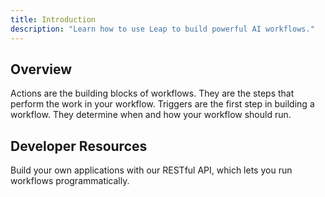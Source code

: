 ```yaml
---
title: Introduction
description: "Learn how to use Leap to build powerful AI workflows."
---
```


## Overview

<CardGroup cols={2}>
  <Card title="Actions" icon="link" href="/product/actions">
    Actions are the building blocks of workflows. They are the steps that
    perform the work in your workflow.
  </Card>
  <Card title="Triggers" icon="link" href="/product/triggers">
    Triggers are the first step in building a workflow. They determine when and
    how your workflow should run.
  </Card>
</CardGroup>

## Developer Resources

<Card title="API Reference" icon="link" href="/api-reference/getting-started">
  Build your own applications with our RESTful API, which lets you run workflows
  programmatically.
</Card>
